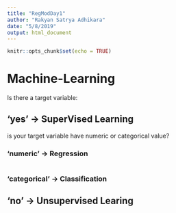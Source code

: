 ---
title: "RegModDay1"
author: "Rakyan Satrya Adhikara"
date: "5/8/2019"
output: html_document
---

```{r setup, include=FALSE}
knitr::opts_chunk$set(echo = TRUE)
```

# Machine-Learning

Is there a target variable:

## 'yes' -> SuperVised Learning

is your target variable have numeric or categorical value?

### 'numeric' -> Regression



```{r, echo=FALSE}

```

### 'categorical' -> Classification


## 'no' -> Unsupervised Learing

